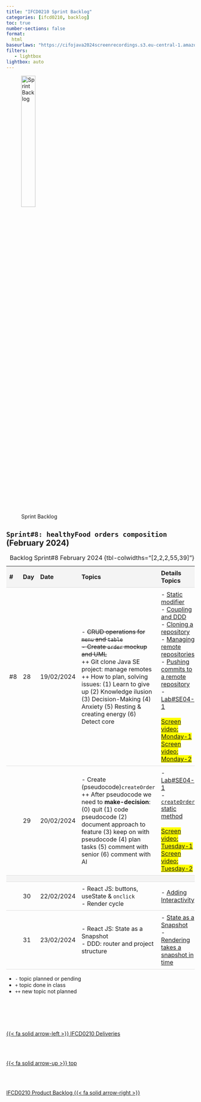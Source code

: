 ```yaml
---
title: "IFCD0210 Sprint Backlog"
categories: [ifcd0210, backlog]
toc: true
number-sections: false
format:
  html
baseurlaws: "https://cifojava2024screenrecordings.s3.eu-central-1.amazonaws.com/"
filters:
   - lightbox
lightbox: auto
---
```


<style>

.heatMap th { background:  #f4f4f4;}
tr:nth-child(3) {background-color: #f4f4f4;}

th, td {
  padding: 8px;
  text-align: left;
  border-bottom: 1px solid #ddd;
}

tr:hover {background-color:  #f4f4f4;}

</style>

![Sprint Backlog](/images/home/backlog.jpg){width="30%"}

<div class="heatMap">

::: {.column-page-right}

##  ``Sprint#8: healthyFood orders composition`` (February 2024)



| # | Day | Date | Topics |  Details Topics |
| -- | -- | -- | -- | -- |
| #8 | 28 | 19/02/2024 | - <s>CRUD operations for ``menu`` and ``table`` </br> - Create ``order`` mockup and UML</s> </br >++ Git clone Java SE project: manage remotes  </br>  ++ How to plan, solving issues: (1) Learn to give up (2) Knowledge ilusion (3) Decision-Making (4) Anxiety (5) Resting & creating energy (6) Detect core  |  - [Static modifier](/javase/se-concepts-static.qmd) </br> - [Coupling and DDD](/javase/se-concepts-coupling.qmd)  </br>  - [Cloning a repository](https://docs.github.com/en/repositories/creating-and-managing-repositories/cloning-a-repository){.external target='_blank'}  </br> - [Managing remote repositories](https://docs.github.com/en/get-started/getting-started-with-git/managing-remote-repositories){.external target='_blank'}  </br> - [Pushing commits to a remote repository](https://docs.github.com/en/get-started/using-git/pushing-commits-to-a-remote-repository){.external target='_blank'}  </br>     - [Lab#SE04-1](/javase/selab4-1.qmd)</br></br><mark> [Screen video: Monday-1]({{< meta baseurlaws >}}CifjoJava-2024-02-19-1.mp4){.external target='_blank'}<mark> </br><mark> [Screen video: Monday-2]({{< meta baseurlaws >}}CifjoJava-2024-02-19-2.mp4){.external target='_blank'}<mark> |
|  | 29 | 20/02/2024 | - Create (pseudocode)``createOrder`` </br> ++ After pseudocode we need to **make-decision**: (0) quit (1) code pseudocode (2) document approach to feature (3) keep on with pseudocode (4) plan tasks (5) comment with senior  (6) comment with AI | - [Lab#SE04-1](/javase/selab4-1.qmd) </br>  - [`createOrder` static method](https://github.com/AlbertProfe/hello11/blob/3f930d10340dca2ca756fdecaa58ff287bff0fea/src/main/java/org/example/manager/OrderManager.java#L26){.external target='_blank'}</br></br><mark> [Screen video: Tuesday-1]({{< meta baseurlaws >}}CifjoJava-2024-02-20-1.mp4){.external target='_blank'}<mark> </br><mark> [Screen video: Tuesday-2]({{< meta baseurlaws >}}CifjoJava-2024-02-20-2.mp4){.external target='_blank'}<mark>  |
|  |
|  | 30 | 22/02/2024 |  - React JS: buttons, useState & ``onclick``  </br>   - Render cycle | - [Adding Interactivity](https://react.dev/learn/adding-interactivity){.external target='_blank'}  </br>  |
|  | 31 | 23/02/2024 | - React JS: State as a Snapshot </br>   - DDD: router and project structure  </br>   | - [State as a Snapshot](https://react.dev/learn/state-as-a-snapshot){.external target='_blank'} </br> - [Rendering takes a snapshot in time](https://react.dev/learn/state-as-a-snapshot#rendering-takes-a-snapshot-in-time){.external target='_blank'} </br>   |
: Backlog Sprint#8 February 2024 {tbl-colwidths="[2,2,2,55,39]"}


:::



::: {.callout-note}
- `-` topic planned or pending
- `+` topic done in class
- `++` new topic not planned
:::


<!--- navLinks -->
<br><br>
<div class=row>
<br>
<div class='column left previous'>
<br>
[{{< fa solid arrow-left >}} IFCD0210 Deliveries](/ifcd0210-24/ifcd0210deliveries-24.qmd)
<br>
</div>
<br>
<div class='column center'>
<br>
[{{< fa solid arrow-up >}} top](#top)
<br>
</div>
<br>
<div class='column right next'>
<br>
[IFCD0210 Product Backlog  {{< fa solid arrow-right >}}](/ifcd0210-24/ifcd0210backlog-product-24.qmd)
<br>
</div>
<br>
</div>
